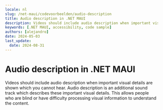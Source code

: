 ```yaml
---
locale: nl
slug: /net-maui/codevoorbeelden/audio-description
title: Audio description in .NET MAUI
description: Videos should include audio description when important visual details are shown which you cannot hear.
keywords: [.NET MAUI, accessibility, code sample]
authors: [alejandro]
date: 2024-05-03
last_update:
  date: 2024-08-31
---
```


# Audio description in .NET MAUI

Videos should include audio description when important visual details are shown which you cannot hear. Audio description is an additional sound track which describes these important visual details. This allows people who are blind or have difficulty processing visual information to understand the content.

<CodeSample id="media-audio-description" framework="net-maui" locale="en"/>
